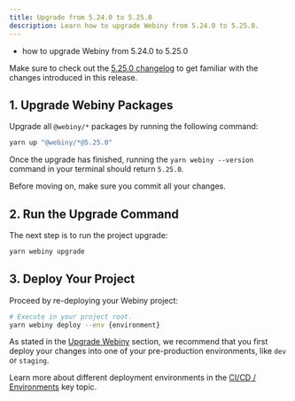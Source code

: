 ```yaml
---
title: Upgrade from 5.24.0 to 5.25.0
description: Learn how to upgrade Webiny from 5.24.0 to 5.25.0.
---
```



<Alert type="success" title="What you’ll learn">

- how to upgrade Webiny from 5.24.0 to 5.25.0

</Alert>

<Alert type="info">

Make sure to check out the [5.25.0 changelog](./changelog) to get familiar with the changes introduced in this release.

</Alert>

## 1. Upgrade Webiny Packages

Upgrade all `@webiny/*` packages by running the following command:

```bash
yarn up "@webiny/*@5.25.0"
```

Once the upgrade has finished, running the `yarn webiny --version` command in your terminal should return `5.25.0`.

<Alert type="info">

Before moving on, make sure you commit all your changes.

</Alert>

## 2. Run the Upgrade Command

The next step is to run the project upgrade:

```bash
yarn webiny upgrade
```

## 3. Deploy Your Project

Proceed by re-deploying your Webiny project:

```bash
# Execute in your project root.
yarn webiny deploy --env {environment}
```

<Alert type="warning">

As stated in the [Upgrade Webiny](../upgrade-webiny#pre-production-environments-first) section, we recommend that you first deploy your changes into one of your pre-production environments, like `dev` or `staging`.

</Alert>

<Alert type="info">

Learn more about different deployment environments in the [CI/CD / Environments](../../core-development-concepts/ci-cd/environments) key topic.

</Alert>
